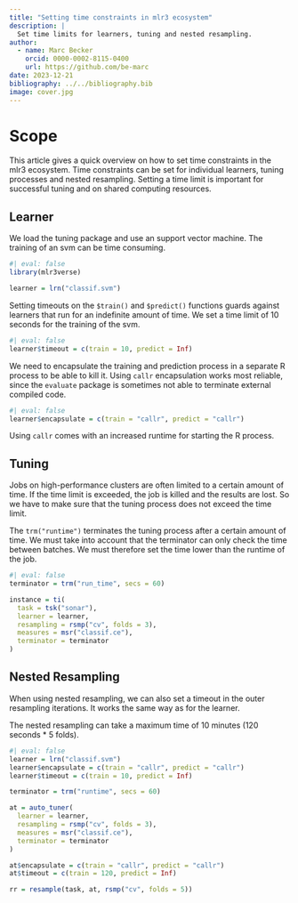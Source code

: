 ```yaml
---
title: "Setting time constraints in mlr3 ecosystem"
description: |
  Set time limits for learners, tuning and nested resampling.
author:
  - name: Marc Becker
    orcid: 0000-0002-8115-0400
    url: https://github.com/be-marc
date: 2023-12-21
bibliography: ../../bibliography.bib
image: cover.jpg
---
```


# Scope

This article gives a quick overview on how to set time constraints in the mlr3 ecosystem.
Time constraints can be set for individual learners, tuning processes and nested resampling.
Setting a time limit is important for successful tuning and on shared computing resources.

## Learner

We load the tuning package and use an support vector machine.
The training of an svm can be time consuming.

```r
#| eval: false
library(mlr3verse)

learner = lrn("classif.svm")
```

Setting timeouts on the `$train()` and `$predict()` functions guards against learners that run for an indefinite amount of time.
We set a time limit of 10 seconds for the training of the svm.

```r
#| eval: false
learner$timeout = c(train = 10, predict = Inf)
```

We need to encapsulate the training and prediction process in a separate R process to be able to kill it.
Using `callr` encapsulation works most reliable, since the `evaluate` package is sometimes not able to terminate external compiled code.

```r
#| eval: false
learner$encapsulate = c(train = "callr", predict = "callr")
```

Using `callr` comes with an increased runtime for starting the R process.

## Tuning

Jobs on high-performance clusters are often limited to a certain amount of time.
If the time limit is exceeded, the job is killed and the results are lost.
So we have to make sure that the tuning process does not exceed the time limit.

The `trm("runtime")` terminates the tuning process after a certain amount of time.
We must take into account that the terminator can only check the time between batches.
We must therefore set the time lower than the runtime of the job.

```r
#| eval: false
terminator = trm("run_time", secs = 60)

instance = ti(
  task = tsk("sonar"),
  learner = learner,
  resampling = rsmp("cv", folds = 3),
  measures = msr("classif.ce"),
  terminator = terminator
)
```

## Nested Resampling

When using nested resampling, we can also set a timeout in the outer resampling iterations.
It works the same way as for the learner.

The nested resampling can take a maximum time of 10 minutes (120 seconds * 5 folds).

```r
#| eval: false
learner = lrn("classif.svm")
learner$encapsulate = c(train = "callr", predict = "callr")
learner$timeout = c(train = 10, predict = Inf)

terminator = trm("runtime", secs = 60)

at = auto_tuner(
  learner = learner,
  resampling = rsmp("cv", folds = 3),
  measures = msr("classif.ce"),
  terminator = terminator
)

at$encapsulate = c(train = "callr", predict = "callr")
at$timeout = c(train = 120, predict = Inf)

rr = resample(task, at, rsmp("cv", folds = 5))
```
